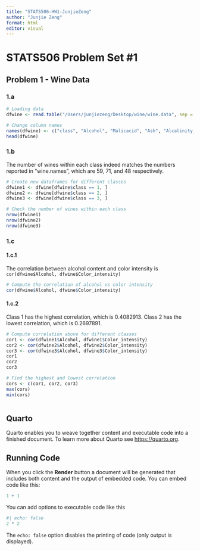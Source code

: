 ```yaml
---
title: "STATS506-HW1-JunjieZeng"
author: "Junjie Zeng"
format: html
editor: visual
---
```


# STATS506 Problem Set #1

## Problem 1 - Wine Data

### 1.a

```r
# Loading data
dfwine <- read.table("/Users/junjiezeng/Desktop/wine/wine.data", sep = ",")
```

```r
# Change column names
names(dfwine) <- c("class", "Alcohol", "Malicacid", "Ash", "Alcalinity_of_ash", "Magnesium", "Total_phenols", "Flavanoids", "Nonflavanoid_phenols", "Proanthocyanins","Color_intensity", "Hue", "OD280_OD315_of_diluted_wines", "Proline")
head(dfwine)
```

### 1.b

The number of wines within each class indeed matches the numbers reported in "wine.names", which are 59, 71, and 48 respectively.

```r
# Create new dataframes for different classes
dfwine1 <- dfwine[dfwine$class == 1, ]
dfwine2 <- dfwine[dfwine$class == 2, ]
dfwine3 <- dfwine[dfwine$class == 3, ]
```

```r
# Check the number of wines within each class
nrow(dfwine1)
nrow(dfwine2)
nrow(dfwine3)
```

### 1.c

#### 1.c.1

The correlation between alcohol content and color intensity is `cor(dfwine$Alcohol, dfwine$Color_intensity)`

```r
# Compute the correlation of alcohol vs color intensity
cor(dfwine$Alcohol, dfwine$Color_intensity)
```

#### 1.c.2
Class 1 has the highest correlation, which is 0.4082913. Class 2 has the lowest correlation, which is 0.2697891.
```r
# Compute correlation above for different classes
cor1 <- cor(dfwine1$Alcohol, dfwine1$Color_intensity)
cor2 <- cor(dfwine2$Alcohol, dfwine2$Color_intensity)
cor3 <- cor(dfwine3$Alcohol, dfwine3$Color_intensity)
cor1
cor2
cor3
```
```r
# Find the highest and lowest correlation
cors <- c(cor1, cor2, cor3)
max(cors)
min(cors)
```

```r

```



## Quarto

Quarto enables you to weave together content and executable code into a finished document. To learn more about Quarto see <https://quarto.org>.

## Running Code

When you click the **Render** button a document will be generated that includes both content and the output of embedded code. You can embed code like this:

```r
1 + 1
```

You can add options to executable code like this

```r
#| echo: false
2 * 2
```

The `echo: false` option disables the printing of code (only output is displayed).
